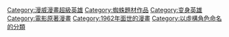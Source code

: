 {{Commonscat|Spider-Man}}

[[Category:漫威漫畫超級英雄|Category:漫威漫畫超級英雄]]
[[Category:蜘蛛題材作品|Category:蜘蛛題材作品]]
[[Category:变身英雄|Category:变身英雄]]
[[Category:電影原著漫畫|Category:電影原著漫畫]]
[[Category:1962年面世的漫畫|Category:1962年面世的漫畫]]
[[Category:以虛構角色命名的分類|Category:以虛構角色命名的分類]]